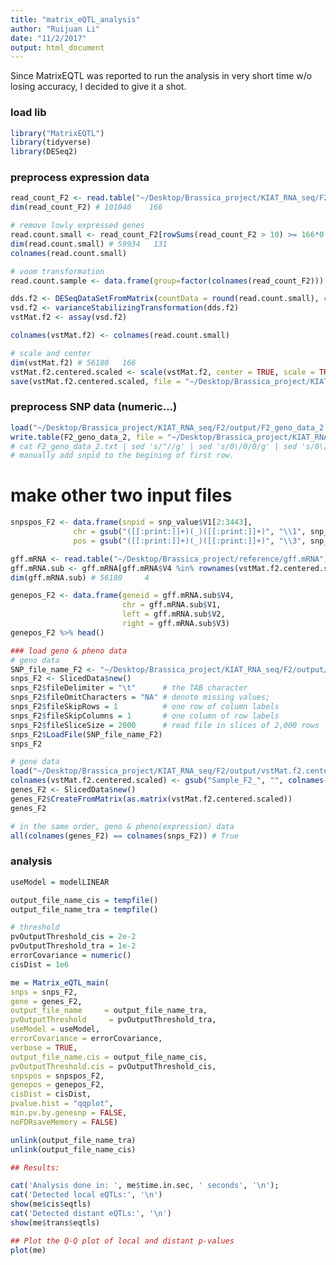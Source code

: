 ```yaml
---
title: "matrix_eQTL_analysis"
author: "Ruijuan Li"
date: "11/2/2017"
output: html_document
---
```


Since MatrixEQTL was reported to run the analysis in very short time w/o losing accuracy, I decided to give it a shot. 

### load lib
```r
library("MatrixEQTL") 
library(tidyverse)
library(DESeq2)
```

### preprocess expression data 
```r
read_count_F2 <- read.table("~/Desktop/Brassica_project/KIAT_RNA_seq/F2/data/est.counts.F2.tsv.gz", header = T, row.names = 1)
dim(read_count_F2) # 101040    166

# remove lowly expressed genes 
read.count.small <- read_count_F2[rowSums(read_count_F2 > 10) >= 166*0.25,]
dim(read.count.small) # 59934   131  
colnames(read.count.small)

# voom transformation 
read.count.sample <- data.frame(group=factor(colnames(read_count_F2)))

dds.f2 <- DESeqDataSetFromMatrix(countData = round(read.count.small), colData = read.count.sample, design = ~ group) 
vsd.f2 <- varianceStabilizingTransformation(dds.f2)
vstMat.f2 <- assay(vsd.f2)

colnames(vstMat.f2) <- colnames(read.count.small)

# scale and center 
dim(vstMat.f2) # 56180   166 
vstMat.f2.centered.scaled <- scale(vstMat.f2, center = TRUE, scale = TRUE) # center to zero
save(vstMat.f2.centered.scaled, file = "~/Desktop/Brassica_project/KIAT_RNA_seq/F2/output/vstMat.f2.centered.scaled.Rdata")
```

### preprocess SNP data (numeric...)
```r
load("~/Desktop/Brassica_project/KIAT_RNA_seq/F2/output/F2_geno_data_2.Rdata")
write.table(F2_geno_data_2, file = "~/Desktop/Brassica_project/KIAT_RNA_seq/F2/output/F2_geno_data_2.txt", sep = "\t")
# cat F2_geno_data_2.txt | sed 's/"//g' | sed 's/0\/0/0/g' | sed 's/0\/1/1/g' | sed 's/1\/1/2/g' > F2_geno_data_for_eQTL.tx
# manually add snpid to the begining of first row. 
```

# make other two input files
```r
snpspos_F2 <- data.frame(snpid = snp_value$V1[2:3443],
              chr = gsub("([[:print:]]+)(_)([[:print:]]+)", "\\1", snp_value$V1[2:3443]),
              pos = gsub("([[:print:]]+)(_)([[:print:]]+)", "\\3", snp_value$V1[2:3443]))

gff.mRNA <- read.table("~/Desktop/Brassica_project/reference/gff.mRNA")
gff.mRNA.sub <- gff.mRNA[gff.mRNA$V4 %in% rownames(vstMat.f2.centered.scaled),] 
dim(gff.mRNA.sub) # 56180     4 

genepos_F2 <- data.frame(geneid = gff.mRNA.sub$V4,
                         chr = gff.mRNA.sub$V1,
                         left = gff.mRNA.sub$V2,
                         right = gff.mRNA.sub$V3)
genepos_F2 %>% head()

### load geno & pheno data 
# geno data 
SNP_file_name_F2 <- "~/Desktop/Brassica_project/KIAT_RNA_seq/F2/output/test.txt"
snps_F2 <- SlicedData$new()
snps_F2$fileDelimiter = "\t"      # the TAB character
snps_F2$fileOmitCharacters = "NA" # denote missing values;
snps_F2$fileSkipRows = 1          # one row of column labels
snps_F2$fileSkipColumns = 1       # one column of row labels
snps_F2$fileSliceSize = 2000      # read file in slices of 2,000 rows
snps_F2$LoadFile(SNP_file_name_F2)
snps_F2

# gene data 
load("~/Desktop/Brassica_project/KIAT_RNA_seq/F2/output/vstMat.f2.centered.scaled.Rdata")
colnames(vstMat.f2.centered.scaled) <- gsub("Sample_F2_", "", colnames(vstMat.f2.centered.scaled))
genes_F2 <- SlicedData$new()
genes_F2$CreateFromMatrix(as.matrix(vstMat.f2.centered.scaled))
genes_F2

# in the same order, geno & pheno(expression) data 
all(colnames(genes_F2) == colnames(snps_F2)) # True 
```

### analysis 
```r
useModel = modelLINEAR

output_file_name_cis = tempfile()
output_file_name_tra = tempfile()

# threshold 
pvOutputThreshold_cis = 2e-2
pvOutputThreshold_tra = 1e-2
errorCovariance = numeric()
cisDist = 1e6

me = Matrix_eQTL_main(
snps = snps_F2, 
gene = genes_F2, 
output_file_name     = output_file_name_tra,
pvOutputThreshold     = pvOutputThreshold_tra,
useModel = useModel, 
errorCovariance = errorCovariance, 
verbose = TRUE, 
output_file_name.cis = output_file_name_cis,
pvOutputThreshold.cis = pvOutputThreshold_cis,
snpspos = snpspos_F2, 
genepos = genepos_F2,
cisDist = cisDist,
pvalue.hist = "qqplot",
min.pv.by.genesnp = FALSE,
noFDRsaveMemory = FALSE)

unlink(output_file_name_tra)
unlink(output_file_name_cis)

## Results:

cat('Analysis done in: ', me$time.in.sec, ' seconds', '\n');
cat('Detected local eQTLs:', '\n')
show(me$cis$eqtls)
cat('Detected distant eQTLs:', '\n')
show(me$trans$eqtls)

## Plot the Q-Q plot of local and distant p-values 
plot(me) 
```

